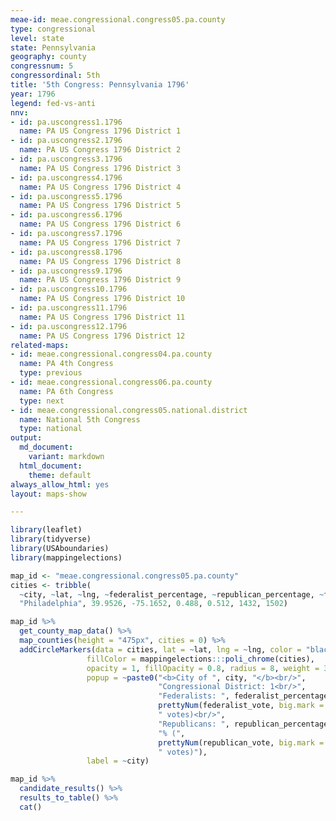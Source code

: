 ```yaml
---
meae-id: meae.congressional.congress05.pa.county
type: congressional
level: state
state: Pennsylvania
geography: county
congressnum: 5
congressordinal: 5th
title: '5th Congress: Pennsylvania 1796'
year: 1796
legend: fed-vs-anti
nnv:
- id: pa.uscongress1.1796
  name: PA US Congress 1796 District 1
- id: pa.uscongress2.1796
  name: PA US Congress 1796 District 2
- id: pa.uscongress3.1796
  name: PA US Congress 1796 District 3
- id: pa.uscongress4.1796
  name: PA US Congress 1796 District 4
- id: pa.uscongress5.1796
  name: PA US Congress 1796 District 5
- id: pa.uscongress6.1796
  name: PA US Congress 1796 District 6
- id: pa.uscongress7.1796
  name: PA US Congress 1796 District 7
- id: pa.uscongress8.1796
  name: PA US Congress 1796 District 8
- id: pa.uscongress9.1796
  name: PA US Congress 1796 District 9
- id: pa.uscongress10.1796
  name: PA US Congress 1796 District 10
- id: pa.uscongress11.1796
  name: PA US Congress 1796 District 11
- id: pa.uscongress12.1796
  name: PA US Congress 1796 District 12
related-maps:
- id: meae.congressional.congress04.pa.county
  name: PA 4th Congress
  type: previous
- id: meae.congressional.congress06.pa.county
  name: PA 6th Congress
  type: next
- id: meae.congressional.congress05.national.district
  name: National 5th Congress
  type: national
output:
  md_document:
    variant: markdown
  html_document:
    theme: default
always_allow_html: yes
layout: maps-show

---
```


```r
library(leaflet)
library(tidyverse)
library(USAboundaries)
library(mappingelections)

map_id <- "meae.congressional.congress05.pa.county"
cities <- tribble(
  ~city, ~lat, ~lng, ~federalist_percentage, ~republican_percentage, ~federalist_vote, ~republican_vote,
  "Philadelphia", 39.9526, -75.1652, 0.488, 0.512, 1432, 1502)
```

<div class="map">

```r
map_id %>%
  get_county_map_data() %>%
  map_counties(height = "475px", cities = 0) %>% 
  addCircleMarkers(data = cities, lat = ~lat, lng = ~lng, color = "black",
                 fillColor = mappingelections:::poli_chrome(cities),
                 opacity = 1, fillOpacity = 0.8, radius = 8, weight = 3,
                 popup = ~paste0("<b>City of ", city, "</b><br/>",
                                 "Congressional District: 1<br/>",
                                 "Federalists: ", federalist_percentage * 100, "% (", 
                                 prettyNum(federalist_vote, big.mark = ","), 
                                 " votes)<br/>",
                                 "Republicans: ", republican_percentage * 100,
                                 "% (", 
                                 prettyNum(republican_vote, big.mark = ","),
                                 " votes)"),
                 label = ~city) 
```

</div>

<div class="results-table">

```r
map_id %>%
  candidate_results() %>%
  results_to_table() %>%
  cat()
```

</div>

